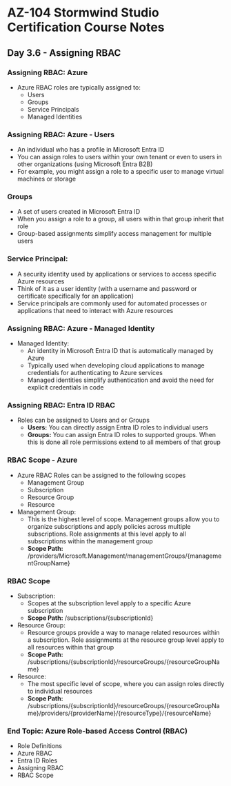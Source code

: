 # AZ-104 Stormwind Studio Certification Course Notes
## Day 3.6 - Assigning RBAC

### Assigning RBAC: Azure
* Azure RBAC roles are typically assigned to:
	* Users
	* Groups
	* Service Principals
	* Managed Identities

### Assigning RBAC: Azure - Users
* An individual who has a profile in Microsoft Entra ID
* You can assign roles to users within your own tenant or even to users in other organizations (using Microsoft Entra B2B)
* For example, you might assign a role to a specific user to manage virtual machines or storage

### Groups
* A set of users created in Microsoft Entra ID
* When you assign a role to a group, all users within that group inherit that role
* Group-based assignments simplify access management for multiple users

### Service Principal:
* A security identity used by applications or services to access specific Azure resources
* Think of it as a user identity (with a username and password or certificate specifically for an application)
* Service principals are commonly used for automated processes or applications that need to interact with Azure resources

### Assigning RBAC: Azure - Managed Identity
* Managed Identity:
	* An identity in Microsoft Entra ID that is automatically managed by Azure
	* Typically used when developing cloud applications to manage credentials for authenticating to Azure services
	* Managed identities simplify authentication and avoid the need for explicit credentials in code

### Assigning RBAC: Entra ID RBAC
* Roles can be assigned to Users and or Groups
	* **Users:** You can directly assign Entra ID roles to individual users
	* **Groups:** You can assign Entra ID roles to supported groups. When this is done all role permissions extend to all members of that group

### RBAC Scope - Azure
* Azure RBAC Roles can be assigned to the following scopes
	* Management Group
	* Subscription
	* Resource Group
	* Resource
* Management Group:
	* This is the highest level of scope. Management groups allow you to organize subscriptions and apply policies across multiple subscriptions. Role assignments at this level apply to all subscriptions within the management group
	* **Scope Path:** /providers/Microsoft.Management/managementGroups/{managementGroupName}

### RBAC Scope
* Subscription:
	* Scopes at the subscription level apply to a specific Azure subscription
	* **Scope Path:** /subscriptions/{subscriptionId}
* Resource Group:
	* Resource groups provide a way to manage related resources within a subscription. Role assignments at the resource group level apply to all resources within that group
	* **Scope Path:** /subscriptions/{subscriptionId}/resourceGroups/{resourceGroupName}
* Resource:
	* The most specific level of scope, where you can assign roles directly to individual resources
	* **Scope Path:** /subscriptions/{subscriptionId}/resourceGroups/{resourceGroupName}/providers/{providerName}/{resourceType}/{resourceName}

### End Topic: Azure Role-based Access Control (RBAC)
* Role Definitions
* Azure RBAC
* Entra ID Roles
* Assigning RBAC
* RBAC Scope